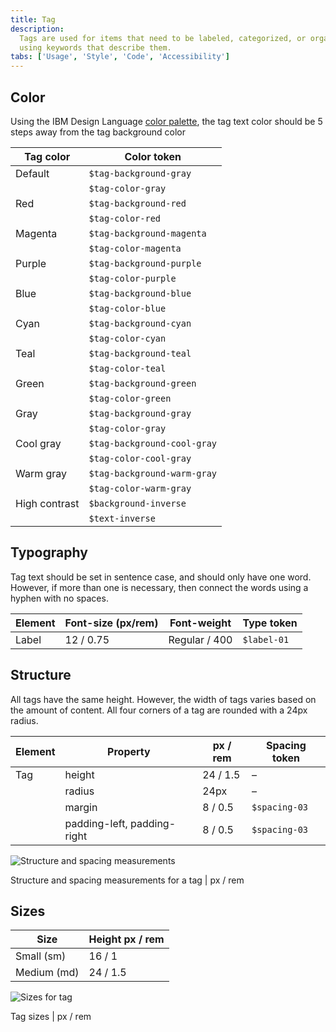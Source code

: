 ```yaml
---
title: Tag
description:
  Tags are used for items that need to be labeled, categorized, or organized
  using keywords that describe them.
tabs: ['Usage', 'Style', 'Code', 'Accessibility']
---
```


## Color

Using the IBM Design Language
[color palette](https://www.ibm.com/design/language/elements/color), the tag
text color should be 5 steps away from the tag background color

| Tag color     | Color token                 |
| ------------- | --------------------------- |
| Default       | `$tag-background-gray`      |
|               | `$tag-color-gray`           |
| Red           | `$tag-background-red`       |
|               | `$tag-color-red`            |
| Magenta       | `$tag-background-magenta`   |
|               | `$tag-color-magenta`        |
| Purple        | `$tag-background-purple`    |
|               | `$tag-color-purple`         |
| Blue          | `$tag-background-blue`      |
|               | `$tag-color-blue`           |
| Cyan          | `$tag-background-cyan`      |
|               | `$tag-color-cyan`           |
| Teal          | `$tag-background-teal`      |
|               | `$tag-color-teal`           |
| Green         | `$tag-background-green`     |
|               | `$tag-color-green`          |
| Gray          | `$tag-background-gray`      |
|               | `$tag-color-gray`           |
| Cool gray     | `$tag-background-cool-gray` |
|               | `$tag-color-cool-gray`      |
| Warm gray     | `$tag-background-warm-gray` |
|               | `$tag-color-warm-gray`      |
| High contrast | `$background-inverse`       |
|               | `$text-inverse`             |

## Typography

Tag text should be set in sentence case, and should only have one word. However,
if more than one is necessary, then connect the words using a hyphen with no
spaces.

| Element | Font-size (px/rem) | Font-weight   | Type token  |
| ------- | ------------------ | ------------- | ----------- |
| Label   | 12 / 0.75          | Regular / 400 | `$label-01` |

## Structure

All tags have the same height. However, the width of tags varies based on the
amount of content. All four corners of a tag are rounded with a 24px radius.

| Element | Property                    | px / rem | Spacing token |
| ------- | --------------------------- | -------- | ------------- |
| Tag     | height                      | 24 / 1.5 | –             |
|         | radius                      | 24px     | –             |
|         | margin                      | 8 / 0.5  | `$spacing-03` |
|         | padding-left, padding-right | 8 / 0.5  | `$spacing-03` |

<div className="image--fixed">

![Structure and spacing measurements](images/tag-style-1.png)

</div>

<Caption>Structure and spacing measurements for a tag | px / rem</Caption>

## Sizes

| Size        | Height px / rem |
| ----------- | --------------- |
| Small (sm)  | 16 / 1          |
| Medium (md) | 24 / 1.5        |

<div className="image--fixed">

![Sizes for tag](images/tag-style-size.png)

</div>

<Caption>Tag sizes | px / rem</Caption>
